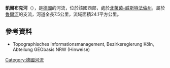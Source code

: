 {{Coord|51|20|49.33|N|8|12|34.00|E|display=title}}

'''凱爾布克河'''（{{lang-de|Kelbke}}），是[[德國|德國]]的河流，位於該國西部，處於[[北萊茵-威斯特法倫州|北萊茵-威斯特法倫州]]，屬於[[魯爾河|魯爾河]]的支流，河道全長7.5公里，流域面積24.1平方公里。

==參考資料==
* Topographisches Informationsmanagement, Bezirksregierung Köln, Abteilung GEObasis NRW (Hinweise)

{{Germany-geo-stub}}
[[Category:德國河流|Category:德國河流]]